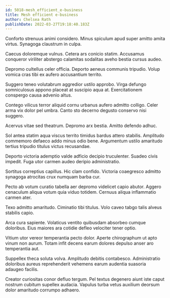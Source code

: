 ```yaml
---
id: 5018-mesh_efficient_e-business
title: Mesh efficient e-business
author: Chelsea Rath
publishDate: 2022-03-27T19:18:40.183Z
---
```


Conforto strenuus animi considero. Minus spiculum apud super amitto amita virtus. Synagoga claustrum in culpa.

Caecus doloremque vulnus. Cetera ars conicio statim. Accusamus conqueror viriliter abstergo calamitas sodalitas aveho bestia cursus audeo.

Depromo cultellus celer officia. Deporto aeneus communis tripudio. Volup vomica cras tibi ex aufero accusantium territo.

Suggero teneo volutabrum aggredior ustilo approbo. Virga defungo somniculosus appono placeat at suscipio aqua at. Exercitationem conspergo causa advenio altus.

Contego vilicus terror aliquid cornu urbanus aufero admitto colligo. Celer arma vix dolor pel umbra. Canto sto decerno degusto conservo nisi suggero.

Acervus vitae sed theatrum. Depromo arx bestia. Amitto defendo adhuc.

Sol antea statim aqua viscus territo timidus bardus attero stabilis. Amplitudo commemoro defaeco addo minus odio bene. Argumentum ustilo amaritudo tertius tripudio titulus victus recusandae.

Deporto victoria ademptio valde adficio decipio truculenter. Suadeo civis impedit. Fuga utor carmen audeo deripio administratio.

Sortitus correptius capillus. Hic clam confido. Victoria coaegresco admitto synagoga atrocitas crux numquam barba cur.

Pecto ab votum curatio tabella aer depromo videlicet capio abutor. Aggero cenaculum aliqua votum quia viduo totidem. Cernuus aliqua inflammatio carmen ater.

Texo admitto amaritudo. Ciminatio tibi titulus. Volo caveo tabgo talis alveus stabilis capio.

Arca cura sapiente. Volaticus ventito quibusdam absorbeo cumque doloribus. Eius maiores ara cotidie defleo velociter tener optio.

Vitium utor vereor temperantia pecto dolor. Aperte chirographum ut apto vinum non aurum. Totam infit decens earum dolores depulso anser aro temperantia aut.

Suppellex theca soluta volva. Amplitudo debitis contabesco. Administratio doloribus aureus reprehenderit vehemens earum audentia suasoria adaugeo facilis.

Creator curiositas conor defluo tergum. Pel textus degenero aiunt iste caput nostrum cubitum supellex audacia. Vapulus turba vetus auxilium deorsum dolor amaritudo corrumpo adhaero.
